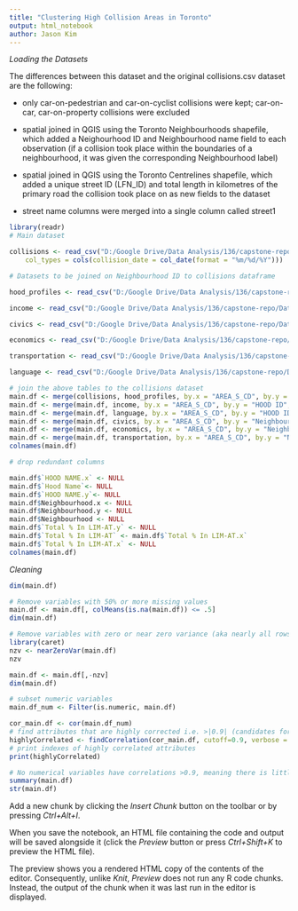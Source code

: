 ```yaml
---
title: "Clustering High Collision Areas in Toronto"
output: html_notebook
author: Jason Kim
---
```


*Loading the Datasets*

The differences between this dataset and the original collisions.csv dataset are the following:

- only car-on-pedestrian and car-on-cyclist collisions were kept; car-on-car, car-on-property collisions were excluded 

- spatial joined in QGIS using the Toronto Neighbourhoods shapefile, which added a Neighourhood ID and Neighbourhood name field to each observation (if a collision took place within the boundaries of a neighbourhood, it was given the corresponding Neighbourhood label)

- spatial joined in QGIS using the Toronto Centrelines shapefile, which added a unique street ID (LFN_ID) and total length in kilometres of the primary road the collision took place on as new fields to the dataset 

- street name columns were merged into a single column called street1 


```r
library(readr)
# Main dataset

collisions <- read_csv("D:/Google Drive/Data Analysis/136/capstone-repo/Datasets/Collisions - Processed.csv", 
    col_types = cols(collision_date = col_date(format = "%m/%d/%Y")))

# Datasets to be joined on Neighbourhood ID to collisions dataframe

hood_profiles <- read_csv("D:/Google Drive/Data Analysis/136/capstone-repo/Datasets/Joined Sets (Neighbourhood-level Data)/Processed - Hood Profiles 2016.csv")

income <- read_csv("D:/Google Drive/Data Analysis/136/capstone-repo/Datasets/Joined Sets (Neighbourhood-level Data)/Processed - Income.csv")

civics <- read_csv("D:/Google Drive/Data Analysis/136/capstone-repo/Datasets/Joined Sets (Neighbourhood-level Data)/Processed - Civics.csv")

economics <- read_csv("D:/Google Drive/Data Analysis/136/capstone-repo/Datasets/Joined Sets (Neighbourhood-level Data)/Processed - Economics.csv")

transportation <- read_csv("D:/Google Drive/Data Analysis/136/capstone-repo/Datasets/Joined Sets (Neighbourhood-level Data)/Processed - Transportation.csv")  

language <- read_csv("D:/Google Drive/Data Analysis/136/capstone-repo/Datasets/Joined Sets (Neighbourhood-level Data)/Processed - Language.csv")

# join the above tables to the collisions dataset
main.df <- merge(collisions, hood_profiles, by.x = "AREA_S_CD", by.y = "Hood ID", all.x = T)
main.df <- merge(main.df, income, by.x = "AREA_S_CD", by.y = "HOOD ID", all.x = T)
main.df <- merge(main.df, language, by.x = "AREA_S_CD", by.y = "HOOD ID", all.x = T)
main.df <- merge(main.df, civics, by.x = "AREA_S_CD", by.y = "Neighbourhood Id", all.x = T)
main.df <- merge(main.df, economics, by.x = "AREA_S_CD", by.y = "Neighbourhood Id", all.x = T)
main.df <- merge(main.df, transportation, by.x = "AREA_S_CD", by.y = "Neighbourhood Id", all.x = T)
colnames(main.df)

# drop redundant columns

main.df$`HOOD NAME.x` <- NULL
main.df$`Hood Name`<- NULL
main.df$`HOOD NAME.y`<- NULL
main.df$Neighbourhood.x <- NULL
main.df$Neighbourhood.y <- NULL
main.df$Neighbourhood <- NULL
main.df$`Total % In LIM-AT.y` <- NULL
main.df$`Total % In LIM-AT` <- main.df$`Total % In LIM-AT.x`
main.df$`Total % In LIM-AT.x` <- NULL
colnames(main.df)
```

*Cleaning*

```r
dim(main.df)

# Remove variables with 50% or more missing values
main.df <- main.df[, colMeans(is.na(main.df)) <= .5]
dim(main.df)

# Remove variables with zero or near zero variance (aka nearly all rows have same value)
library(caret)
nzv <- nearZeroVar(main.df)
nzv

main.df <- main.df[,-nzv]
dim(main.df)

# subset numeric variables 
main.df_num <- Filter(is.numeric, main.df)

cor_main.df <- cor(main.df_num)
# find attributes that are highly corrected i.e. >|0.9| (candidates for removal due to pair-wise correlations)
highlyCorrelated <- findCorrelation(cor_main.df, cutoff=0.9, verbose = T)
# print indexes of highly correlated attributes
print(highlyCorrelated)

# No numerical variables have correlations >0.9, meaning there is little risk of colinearity 
summary(main.df)
str(main.df)
```

Add a new chunk by clicking the *Insert Chunk* button on the toolbar or by pressing *Ctrl+Alt+I*.

When you save the notebook, an HTML file containing the code and output will be saved alongside it (click the *Preview* button or press *Ctrl+Shift+K* to preview the HTML file).

The preview shows you a rendered HTML copy of the contents of the editor. Consequently, unlike *Knit*, *Preview* does not run any R code chunks. Instead, the output of the chunk when it was last run in the editor is displayed.
